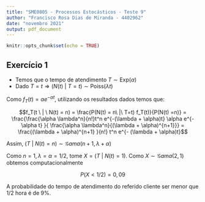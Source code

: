 ```yaml
---
title: "SME0805 - Processos Estocásticos - Teste 9"
author: "Francisco Rosa Dias de Miranda - 4402962"
date: "novembro 2021"
output: pdf_document
---
```

  
```r
knitr::opts_chunk$set(echo = TRUE)
```

## Exercício 1 

  - Temos que o tempo de atendimento $T \sim \text{Exp}(\alpha)$
  - Dado $T = t \Rightarrow (N(t)\ |\ T=t) \sim \text{Poiss}(\lambda t)$
  
  Como $f_T(t) = \alpha e^{-\alpha t}$, utilizando os resultados dados temos que:


$$f_T(t \ | \ N(t) = n) =  \frac{P(N(t) = n\ |\ T=t) f_T(t)}{P(N(t) =n)} = 
\frac{\frac{\alpha \lambda^n}{n!}t^n  e^{-(\lambda + \alpha)t}  \alpha e^{-\alpha t} }{ \frac{\alpha \lambda^n}{(\lambda + \alpha)^{n+1}}} =
\frac{(\lambda + \alpha)^{n+1} }{n!} t^n e^{- (\lambda + \alpha)t}$$

Assim, $(T \ | \ N(t) = n) \sim \mathcal{G}ama(n+1, \lambda + \alpha)$

Como $n = 1,  \lambda = \alpha = 1/2$, tome $X = (T \ | \ N(t) = 1)$. Como $X \sim \mathcal{G}ama(2, 1)$ obtemos computacionalmente

$$P(X < 1/2) = 0,09$$

A probabilidade do tempo de atendimento do referido cliente ser menor que 1/2 hora é de 9%.






